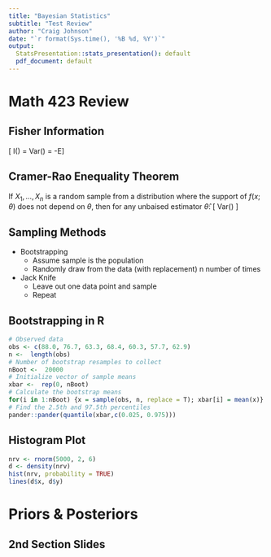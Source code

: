 ```yaml
---
title: "Bayesian Statistics"
subtitle: "Test Review"
author: "Craig Johnson"
date: "`r format(Sys.time(), '%B %d, %Y')`"
output: 
  StatsPresentation::stats_presentation(): default
  pdf_document: default
---
```


# Math 423 Review

## Fisher Information

\[
I(\theta) = Var\left(\dfrac{d}{d\theta}\log{f(x;\theta)}\right) = -E\left[\dfrac{d^{2}}{d\theta^{2}}\log{f(x;\theta)}\right]
\]

## Cramer-Rao Enequality Theorem

If $X_{1},\ldots,X_{n}$ is a random sample from a distribution where the support of $f(x;\theta)$ does not depend on $\theta$, then for any unbaised estimator $\hat{\theta}$:
\[
Var(\hat{\theta}) \geq \dfrac{1}{I(\theta)}
\]

## Sampling Methods

- Bootstrapping
  - Assume sample is the population
  - Randomly draw from the data (with replacement) n number of times
- Jack Knife
  - Leave out one data point and sample
  - Repeat

## Bootstrapping in R

```r
# Observed data
obs <- c(88.0, 76.7, 63.3, 68.4, 60.3, 57.7, 62.9)
n <-  length(obs)
# Number of bootstrap resamples to collect
nBoot <-  20000
# Initialize vector of sample means
xbar <-  rep(0, nBoot)
# Calculate the bootstrap means
for(i in 1:nBoot) {x = sample(obs, n, replace = T); xbar[i] = mean(x)}
# Find the 2.5th and 97.5th percentiles
pander::pander(quantile(xbar,c(0.025, 0.975)))
```

## Histogram Plot

```r
nrv <- rnorm(5000, 2, 6)
d <- density(nrv)
hist(nrv, probability = TRUE)
lines(d$x, d$y)
```

# Priors \& Posteriors

## 2nd Section Slides
